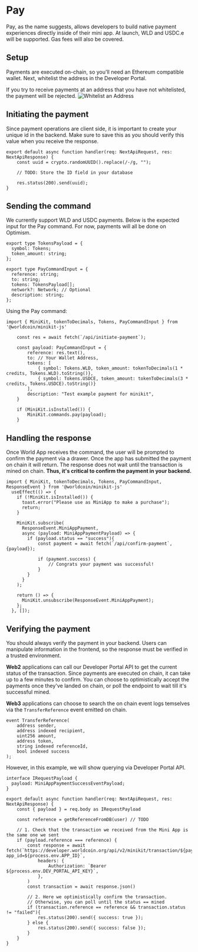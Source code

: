 
# Pay

Pay, as the name suggests, allows developers to build native payment experiences directly inside of their mini app.
At launch, WLD and USDC.e will be supported. Gas fees will also be covered.

## Setup

Payments are executed on-chain, so you'll need an <Link href="https://metamask.io/">Ethereum compatible wallet</Link>. Next, whitelist the address in the <Link href="https://developer.worldcoin.org/">Developer Portal</Link>. 


If you try to receive payments at an address that you have not whitelisted, the payment will be rejected.
![Whitelist an Address](/images/docs/mini-apps/commands/pay-setup.png)

## Initiating the payment
Since payment operations are client side, it is important to create your unique id in the backend. Make sure to save this as you should verify this value when you receive the response.
``` tsx {{ title: 'pages/api/initiate-pay.tsx' }}
export default async function handler(req: NextApiRequest, res: NextApiResponse) {
    const uuid = crypto.randomUUID().replace(/-/g, "");

    // TODO: Store the ID field in your database

    res.status(200).send(uuid);
}
```
## Sending the command
We currently support WLD and USDC payments. Below is the expected input for the Pay command. For now, payments will all be done on Optimism.
``` tsx {{title: 'PayCommandInput' }}
export type TokensPayload = {
  symbol: Tokens;
  token_amount: string;
};

export type PayCommandInput = {
  reference: string;
  to: string;
  tokens: TokensPayload[];
  network?: Network; // Optional
  description: string;
};
```
Using the Pay command: 
``` tsx {{ title: 'pages/index.tsx' }}
import { MiniKit, tokenToDecimals, Tokens, PayCommandInput } from '@worldcoin/minikit-js'

    const res = await fetch(`/api/initiate-payment`);

    const payload: PayCommandInput = {
        reference: res.text(),
        to: // Your Wallet Address,
        tokens: [
            { symbol: Tokens.WLD, token_amount: tokenToDecimals(1 * credits, Tokens.WLD).toString()},
            { symbol: Tokens.USDCE, token_amount: tokenToDecimals(3 * credits, Tokens.USDCE).toString()}
        ],
        description: "Test example payment for minikit",
    }
    
    if (MiniKit.isInstalled()) {
        MiniKit.commands.pay(payload);
    }
```
## Handling the response
Once World App receives the command, the user will be prompted to confirm the payment via a drawer. Once the app has submitted the payment on chain it will return. 
The response does not wait until the transaction is mined on chain. **Thus, it's critical to confirm the payment in your backend.**
``` tsx {{ title: 'pages/index.tsx' }}
import { MiniKit, tokenToDecimals, Tokens, PayCommandInput, ResponseEvent } from '@worldcoin/minikit-js'
  useEffect(() => {
    if (!MiniKit.isInstalled()) {
      toast.error("Please use as MiniApp to make a purchase");
      return;
    }

    MiniKit.subscribe(
      ResponseEvent.MiniAppPayment,
      async (payload: MiniAppPaymentPayload) => {
        if (payload.status == "success"){
            const payment = await fetch(`/api/confirm-payment`, {payload});
            
            if (payment.success) {
                // Congrats your payment was successful!
            }
        }
      }
    );

    return () => {
      MiniKit.unsubscribe(ResponseEvent.MiniAppPayment);
    };
  }, []);

```

## Verifying the payment
<Note type="warning">
	You should always verify the payment in your backend. Users can manipulate information in the
	frontend, so the response must be verified in a trusted environment.
</Note>

**Web2** applications can call our Developer Portal API to get the current status of the transaction. Since payments are executed on chain, it can take up to a few minutes to confirm.
You can choose to optimistically accept the payments once they've landed on chain, or poll the endpoint to wait till it's successful mined.

**Web3** applications can choose to search the on chain event logs temselves via the `TransferReference` event emitted on chain.
``` solidity {{title : 'TransferReference'}}
event TransferReference(
    address sender,
    address indexed recipient,
    uint256 amount,
    address token,
    string indexed referenceId,
    bool indexed success
);
```
However, in this example, we will show querying via Developer Portal API.
``` tsx {{ title: 'pages/index.tsx' }}
interface IRequestPayload {
  payload: MiniAppPaymentSuccessEventPayload; 
}

export default async function handler(req: NextApiRequest, res: NextApiResponse) {
    const { payload } = req.body as IRequestPayload

    const reference = getReferenceFromDB(user) // TODO

    // 1. Check that the transaction we received from the Mini App is the same one we sent
    if (payload.reference === reference) {
        const response = await fetch(`https://developer.worldcoin.org/api/v2/minikit/transaction/${payload.transactionId}?app_id=${process.env.APP_ID}`, 
            headers: {
                Authorization: `Bearer ${process.env.DEV_PORTAL_API_KEY}`,
            },
        )
        const transaction = await response.json()

        // 2. Here we optimistically confirm the transaction.
        // Otherwise, you can poll until the status == mined
        if (transaction.reference == reference && transaction.status != "failed"){
            res.status(200).send({ success: true }); 
        } else {
            res.status(200).send({ success: false }); 
        }
    }
}
```